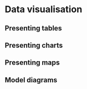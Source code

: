 # Data visualisation

## Presenting tables

## Presenting charts

## Presenting maps

## Model diagrams
